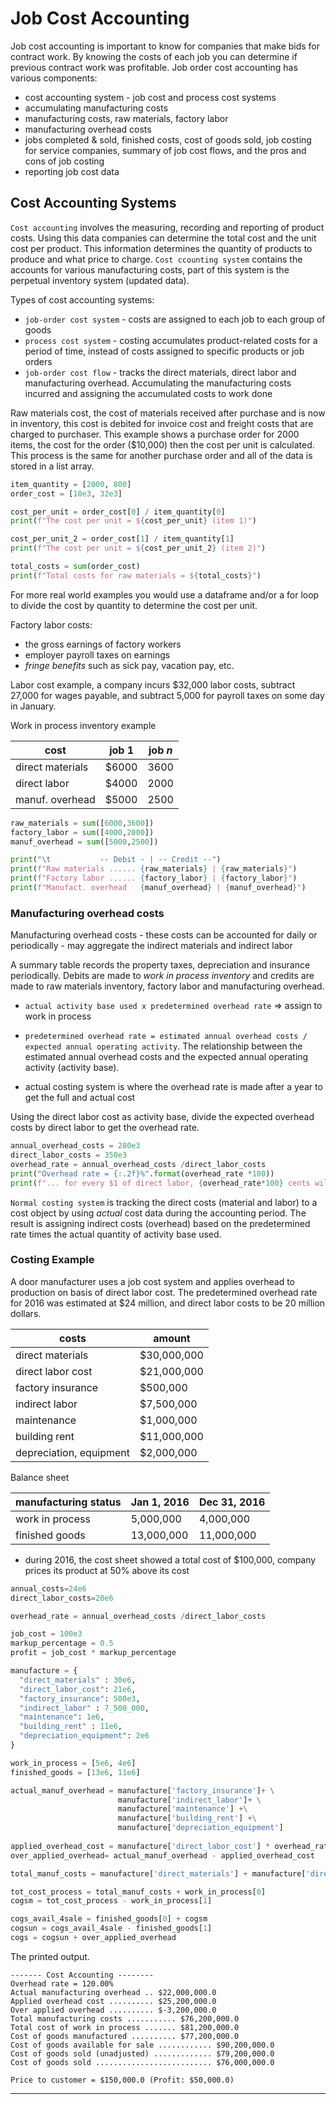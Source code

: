 
# Job Cost Accounting

Job cost accounting is important to know for companies that make bids for contract work. By knowing the costs of each job you can determine if previous contract work was profitable.
Job order cost accounting has various components:

- cost accounting system - job cost and process cost systems
- accumulating manufacturing costs
- manufacturing costs, raw materials, factory labor
- manufacturing overhead costs
- jobs completed & sold, finished costs, cost of goods sold, job costing for service companies, summary of job cost flows, and the pros and cons of job costing
- reporting job cost data


## Cost Accounting Systems

`Cost accounting` involves the measuring, recording and reporting of product costs. Using this data companies can determine the total cost and the unit cost per product. This information determines the quantity of products to produce and what price to charge. `Cost ccounting system` contains the accounts for various manufacturing costs, part of this system is the perpetual inventory system (updated data). 

Types of cost accounting systems:

- `job-order cost system` - costs are assigned to each job to each group of goods
- `process cost system` - costing accumulates product-related costs for a period of time, instead of costs assigned to specific products or job orders
- `job-order cost flow` - tracks the direct materials, direct labor and manufacturing overhead. Accumulating the manufacturing costs incurred and assigning the accumulated costs to work done


Raw materials cost, the cost of materials received after purchase and is now in inventory, this cost is debited for invoice cost and freight costs that are charged to purchaser. This example shows a purchase order for 2000 items, the cost for the order ($10,000) then the cost per unit is calculated. This process is the same for another purchase order and all of the data is stored in a list array.

```python
item_quantity = [2000, 800]
order_cost = [10e3, 32e3]

cost_per_unit = order_cost[0] / item_quantity[0]
print(f"The cost per unit = ${cost_per_unit} (item 1)")

cost_per_unit_2 = order_cost[1] / item_quantity[1]
print(f"The cost per unit = ${cost_per_unit_2} (item 2)")

total_costs = sum(order_cost)
print(f"Total costs for raw materials = ${total_costs}")

```

For more real world examples you would use a dataframe and/or a for loop to divide the cost by quantity to determine the cost per unit. 


Factory labor costs:

- the gross earnings of factory workers
- employer payroll taxes on earnings
- _fringe benefits_ such as sick pay, vacation pay, etc.

Labor cost example, a company incurs $32,000 labor costs, subtract 27,000 for wages payable, and subtract 5,000 for payroll taxes on some day in January.


Work in process inventory example

| cost                | job 1       | job _n_  |
|---------------------|-------------|----------|
| direct materials    | $6000       | 3600     |
| direct labor        | $4000       | 2000     |
| manuf. overhead     | $5000       | 2500     |

```python
raw_materials = sum([6000,3600])
factory_labor = sum([4000,2000])
manuf_overhead = sum([5000,2500])

print("\t           -- Debit - | -- Credit --")
print(f"Raw materials ...... {raw_materials} | {raw_materials}")
print(f"Factory labor ...... {factory_labor} | {factory_labor}")
print(f"Manufact. overhead   {manuf_overhead} | {manuf_overhead}")
```


### Manufacturing overhead costs

Manufacturing overhead costs
- these costs can be accounted for daily or periodically
- may aggregate the indirect materials and indirect labor

A summary table records the property taxes, depreciation and insurance periodically.
Debits are made to _work in process inventory_ and credits are made to raw materials inventory, factory labor and manufacturing overhead. 

- `actual activity base used x predetermined overhead rate` => assign to work in process 

- `predetermined overhead rate = estimated annual overhead costs / expected annual operating activity`. 
The relationship between the estimated annual overhead costs
and the expected annual operating activity (activity base).  

- actual costing system is where the overhead rate is made after a year to get the full and actual cost

Using the direct labor cost as activity base, divide the expected overhead costs by direct labor to get the overhead rate.

```python
annual_overhead_costs = 280e3
direct_labor_costs = 350e3
overhead_rate = annual_overhead_costs /direct_labor_costs
print("Overhead rate = {:.2f}%".format(overhead_rate *100))
print(f"... for every $1 of direct labor, {overhead_rate*100} cents will go to the assigned job")
```


`Normal costing system` is tracking the direct costs (material and labor) to a cost object by using _actual_ cost data during the accounting period. The result is assigning indirect costs (overhead) based on the predetermined rate times the actual quantity of activity base used.



### Costing Example

A door manufacturer uses a job cost system and applies overhead to production on
basis of direct labor cost. The predetermined overhead rate for 2016 
was estimated at $24 million, and direct labor costs to be 20 million dollars.

| costs               | amount      |
|---------------------|-------------|
| direct materials    | $30,000,000 |
| direct labor cost   | $21,000,000 |
| factory insurance   | $500,000    |
| indirect labor      | $7,500,000  |
| maintenance         | $1,000,000  |
| building rent       | $11,000,000 |
| depreciation, equipment | $2,000,000 |


Balance sheet

| manufacturing status | Jan 1, 2016 | Dec 31, 2016 |
|----------------------|-------------|--------------|
| work in process      | 5,000,000   | 4,000,000    |
| finished goods       | 13,000,000  | 11,000,000   |


- during 2016, the cost sheet showed a total cost of $100,000, company prices its product at 50% above its cost

```python
annual_costs=24e6 
direct_labor_costs=20e6

overhead_rate = annual_overhead_costs /direct_labor_costs

job_cost = 100e3
markup_percentage = 0.5
profit = job_cost * markup_percentage

manufacture = {
  "direct_materials" : 30e6,
  "direct_labor_cost": 21e6,
  "factory_insurance": 500e3,
  "indirect_labor" : 7_500_000,
  "maintenance": 1e6,
  "building_rent" : 11e6,
  "depreciation_equipment": 2e6
}

work_in_process = [5e6, 4e6]
finished_goods = [13e6, 11e6]

actual_manuf_overhead = manufacture['factory_insurance']+ \
                        manufacture['indirect_labor']+ \
                        manufacture['maintenance'] +\
                        manufacture['building_rent'] +\
                        manufacture['depreciation_equipment']
                        
applied_overhead_cost = manufacture['direct_labor_cost'] * overhead_rate
over_applied_overhead= actual_manuf_overhead - applied_overhead_cost

total_manuf_costs = manufacture['direct_materials'] + manufacture['direct_labor_cost'] + applied_overhead_cost

tot_cost_process = total_manuf_costs + work_in_process[0]
cogsm = tot_cost_process - work_in_process[1]

cogs_avail_4sale = finished_goods[0] + cogsm 
cogsun = cogs_avail_4sale - finished_goods[1]
cogs = cogsun + over_applied_overhead
```


The printed output. 
```{}
------- Cost Accounting --------
Overhead rate = 120.00%
Actual manufacturing overhead .. $22,000,000.0
Applied overhead cost .......... $25,200,000.0
Over applied overhead .......... $-3,200,000.0
Total manufacturing costs ........... $76,200,000.0
Total cost of work in process ....... $81,200,000.0
Cost of goods manufactured .......... $77,200,000.0
Cost of goods available for sale ............ $90,200,000.0
Cost of goods sold (unadjusted) ............. $79,200,000.0
Cost of goods sold .......................... $76,000,000.0

Price to customer = $150,000.0 (Profit: $50,000.0)

```



---













